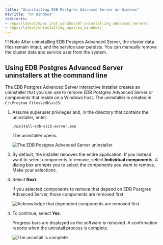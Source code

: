 ```yaml
---
title: "Uninstalling EDB Postgres Advanced Server on Windows"
navTitle: "On Windows"
redirects:
- /epas/latest/epas_inst_windows/07_uninstalling_advanced_server/
- /epas/latest/uninstalling_epas/on_windows/
---
```


!!! Note 
    After uninstalling EDB Postgres Advanced Server, the cluster data files remain intact, and the service user persists. You can manually remove the cluster data and service user from the system.

## Using EDB Postgres Advanced Server uninstallers at the command line

The EDB Postgres Advanced Server interactive installer creates an uninstaller that you can use to remove EDB Postgres Advanced Server or components that reside on a Windows host. The uninstaller is created in `C:\Program Files\edb\as15`. 

1. Assume superuser privileges and, in the directory that contains the uninstaller, enter:

    ```text
    uninstall-edb-as15-server.exe
    ```

    The uninstaller opens.

    ![The EDB Postgres Advanced Server uninstaller](../../images/advanced_server_uninstaller.png)

1.  By default, the installer removes the entire application. If you instead want to select components to remove, select **Individual components**. A dialog box prompts you to select the components you want to remove. Make your selections.

1. Select **Next**.

    If you selected components to remove that depend on EDB Postgres Advanced Server, those components are removed first. 

    ![Acknowledge that dependent components are removed first](../../images/acknowledging_components_removed.png)

1.  To continue, select **Yes**.

    Progress bars are displayed as the software is removed. A confirmation reports when the uninstall process is complete.

    ![The uninstall is complete](../../images/uninstallation_complete.png)
